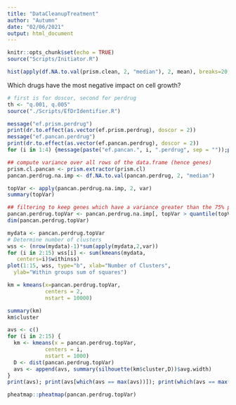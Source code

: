```yaml
---
title: "DataCleanupTreatment"
author: "Autumn"
date: "02/06/2021"
output: html_document
---
```


```r
knitr::opts_chunk$set(echo = TRUE)
source("Scripts/Initiator.R")
```


```r
hist(apply(df.NA.to.val(prism.clean, 2, "median"), 2, mean), breaks=20, main="Drug Efficacy across Pancreatic Cancer Cell Lines", xlab="Mean Logfold Drug Effect on Cell Growth", ylab="Number of Drugs")
```


Which drugs have the most negative impact on cell growth?


```r
# first is for doscor, second for perdrug
th <- "q.001, q.005"
source("./Scripts/EfDrIdentifier.R")
```

```r
message("ef.prism.perdrug")
print(dr.to.effect(as.vector(ef.prism.perdrug), doscor = 2))
message("ef.pancan.perdrug")
print(dr.to.effect(as.vector(ef.pancan.perdrug), doscor = 2))
for (i in 1:4) {message(paste("ef.pancan.", i, ".perdrug", sep = ""));print(dr.to.effect(as.vector(get(paste("ef.pancan.", i, ".perdrug", sep = ""))), doscor = 2))}; rm(i)
```


```r
## compute variance over all rows of the data.frame (hence genes)
prism.cl.pancan <- prism.extractor(prism.cl)
pancan.perdrug.na.imp <- df.NA.to.val(pancan.perdrug, 2, "median")

topVar <- apply(pancan.perdrug.na.imp, 2, var) 
summary(topVar)
```
```r
## filtering to keep genes which have a variance greater than the 75% percentile
pancan.perdrug.topVar <- pancan.perdrug.na.imp[, topVar > quantile(topVar, probs = 0.96, na.rm = T)] 
dim(pancan.perdrug.topVar)
```


```r
mydata <- pancan.perdrug.topVar
# Determine number of clusters
wss <- (nrow(mydata)-1)*sum(apply(mydata,2,var))
for (i in 2:15) wss[i] <- sum(kmeans(mydata, 
   centers=i)$withinss)
plot(1:15, wss, type="b", xlab="Number of Clusters",
  ylab="Within groups sum of squares")
```
```r
km = kmeans(x=pancan.perdrug.topVar, 
            centers = 2, 
            nstart = 10000)

```


```r
summary(km)
km$cluster
```


```r
avs <- c()
for (i in 2:15) {
  km <- kmeans(x = pancan.perdrug.topVar, 
            centers = i, 
            nstart = 1000)
  D <- dist(pancan.perdrug.topVar)
  avs <- append(avs, summary(silhouette(km$cluster,D))$avg.width)
}
print(avs); print(avs[which(avs == max(avs))]); print(which(avs == max(avs)) + 1)
```


```r
pheatmap::pheatmap(pancan.perdrug.topVar)
```

